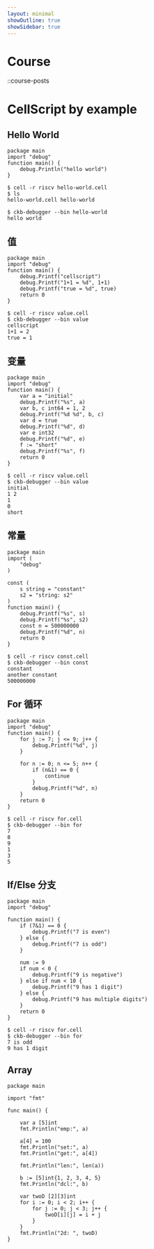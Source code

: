 ```yaml
---
layout: minimal
showOutline: true
showSidebar: true
---
```


# Course

::course-posts

# CellScript by example

## Hello World

```
package main
import "debug"
function main() {
    debug.Println("hello world")
}
```

```
$ cell -r riscv hello-world.cell
$ ls
hello-world.cell hello-world

$ ckb-debugger --bin hello-world
hello world
```

## 值

```
package main
import "debug"
function main() {
    debug.Printf("cellscript")
    debug.Printf("1+1 = %d", 1+1)
    debug.Printf("true = %d", true)
	return 0
}
```

```
$ cell -r riscv value.cell
$ ckb-debugger --bin value
cellscript
1+1 = 2
true = 1
```

## 变量

```
package main
import "debug"
function main() {
    var a = "initial"
    debug.Printf("%s", a)
    var b, c int64 = 1, 2
    debug.Printf("%d %d", b, c)
    var d = true
    debug.Printf("%d", d)
    var e int32
    debug.Printf("%d", e)
    f := "short"
    debug.Printf("%s", f)
	return 0
}
```

```
$ cell -r riscv value.cell
$ ckb-debugger --bin value
initial
1 2
1
0
short
```

## 常量

```
package main
import (
    "debug"
)

const (
	s string = "constant"
	s2 = "string: s2"
)
function main() {
    debug.Printf("%s", s)
    debug.Printf("%s", s2)
    const n = 500000000
    debug.Printf("%d", n)
	return 0
}
```

```
$ cell -r riscv const.cell
$ ckb-debugger --bin const
constant
another constant
500000000
```

## For 循环

```
package main
import "debug"
function main() {
    for j := 7; j <= 9; j++ {
        debug.Printf("%d", j)
    }

    for n := 0; n <= 5; n++ {
        if (n&1) == 0 {
            continue
        }
        debug.Printf("%d", n)
    }
    return 0
}
```

```
$ cell -r riscv for.cell
$ ckb-debugger --bin for
7
8
9
1
3
5
```

## If/Else 分支

```
package main
import "debug"

function main() {
    if (7&1) == 0 {
        debug.Printf("7 is even")
    } else {
        debug.Printf("7 is odd")
    }

    num := 9
    if num < 0 {
        debug.Printf("9 is negative")
    } else if num < 10 {
        debug.Printf("9 has 1 digit")
    } else {
        debug.Printf("9 has multiple digits")
    }
    return 0
}
```

```
$ cell -r riscv for.cell
$ ckb-debugger --bin for
7 is odd
9 has 1 digit
```

## Array

```
package main

import "fmt"

func main() {

    var a [5]int
    fmt.Println("emp:", a)

    a[4] = 100
    fmt.Println("set:", a)
    fmt.Println("get:", a[4])

    fmt.Println("len:", len(a))

    b := [5]int{1, 2, 3, 4, 5}
    fmt.Println("dcl:", b)

    var twoD [2][3]int
    for i := 0; i < 2; i++ {
        for j := 0; j < 3; j++ {
            twoD[i][j] = i + j
        }
    }
    fmt.Println("2d: ", twoD)
}
```